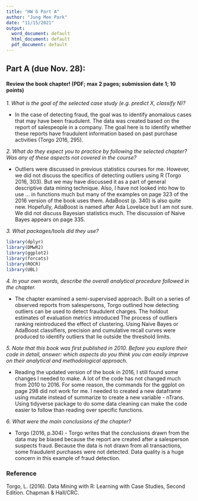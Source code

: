 ```yaml
---
title: "HW 6 Part A"
author: "Jung Mee Park"
date: "11/15/2021"
output:
  word_document: default
  html_document: default
  pdf_document: default
---
```

## Part A (due Nov. 28): ##
#### Review the book chapter! (PDF; max 2 pages; submission date 1; 10 points) ####

*1.	What is the goal of the selected case study (e.g. predict X, classify N)?*

- In the case of detecting fraud, the goal was to identify anomalous cases that may have been fraudulent. The data was created based on the report of salespeople in a company. The goal here is to identify whether these reports have fraudulent information based on past purchase activities (Torgo 2016, 295). 

*2.	What do they expect you to practice by following the selected chapter? Was any of these aspects not covered in the course?*

- Outliers were discussed in previous statistics courses for me. However, we did not discuss the specifics of detecting outliers using R (Torgo 2016, 303). But we may have discussed it as a part of general descriptive data mining technique. Also, I have not looked into how to use ... in functions much but many of the examples on page 323 of the 2016 version of the book uses them.
AdaBoost (p. 340) is also quite new. Hopefully, AdaBoost is named after Ada Lovelace but I am not sure. We did not discuss Bayesian statistics much. The discussion of Naive Bayes appears on page 335.

*3.	What packages/tools did they use?* 
```r
library(dplyr)
library(DMwR2)
library(ggplot2)
library(forcats)
library(ROCR)
library(UBL)
```

*4.	In your own words, describe the overall analytical procedure followed in the chapter.*

- The chapter examined a semi-supervised approach. Built on a series of observed reports from salespersons, Torgo outlined how detecting outliers can be used to detect fraudulent charges. The holdout estimates of evaluation metrics introduced The process of outliers ranking reintroduced the effect of clustering. Using Naive Bayes or AdaBoost classifiers, precision and cumulative recall curves were produced to identify outliers that lie outside the threshold limits. 

*5.	Note that this book was first published in 2010. Before you explore their code in detail, answer: which aspects do you think you can easily improve on their analytical and methodological approach.*

- Reading the updated version of the book in 2016, I still found some changes I needed to make. A lot of the code has not changed much from 2010 to 2016. For some reason, the commands for the ggplot on page 298 did not work for me. I needed to created a new dataframe using mutate instead of summarize to create a new variable - nTrans. Using tidyverse package to do some data cleaning can make the code easier to follow than reading over specific functions. 

*6.	What were the main conclusions of the chapter?*

- Torgo (2016, p.304) - Torgo writes that the conclusions drawn from the data may be biased because the report are created after a salesperson suspects fraud. Because the data is not drawn from all transactions, some fraudulent purchases were not detected. Data quality is a huge concern in this example of fraud detection. 

### Reference
Torgo, L. (2016). Data Mining with R: Learning with Case Studies, Second Edition. Chapman & Hall/CRC.